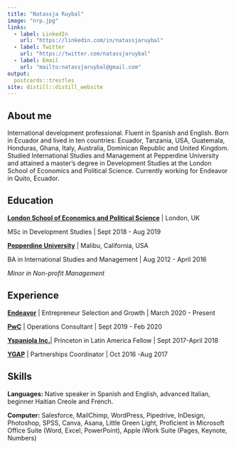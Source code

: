 ```yaml
---
title: "Natassja Ruybal"
image: "nrp.jpg"
links:
  - label: LinkedIn
    url: "https://linkedin.com/in/natassjaruybal"
  - label: Twitter
    url: "https://twitter.com/natassjaruybal"
  - label: Email
    url: "mailto:natassjaruybal@gmail.com"
output:
  postcards::trestles
site: distill::distill_website
---
```


## About me

International development professional. Fluent in Spanish and English. Born in Ecuador and lived in ten countries: Ecuador, Tanzania, USA, Guatemala, Honduras, Ghana, Italy, Australia, Dominican Republic and United Kingdom. Studied International Studies and Management at Pepperdine University and attained a master's degree in Development Studies at the London School of Economics and Political Science. Currently working for Endeavor in Quito, Ecuador.

## Education

[**London School of Economics and Political Science**](https://www.lse.ac.uk) \| London, UK

MSc in Development Studies \| Sept 2018 - Aug 2019

[**Pepperdine University**](https://www.pepperdine.edu) \| Malibu, California, USA

BA in International Studies and Management \| Aug 2012 - April 2016

*Minor in Non-profit Management*

## Experience

[**Endeavor**](https://endeavor.org) \| Entrepreneur Selection and Growth \| March 2020 - Present

[**PwC**](http://pwc.com) \| Operations Consultant \| Sept 2019 - Feb 2020

[**Yspaniola Inc.**](https://www.yspaniola.org)\| Princeton in Latin America Fellow \| Sept 2017-April 2018

[**YGAP**](https://ygap.org) \| Partnerships Coordinator \| Oct 2016 -Aug 2017

## Skills

**Languages:** Native speaker in Spanish and English, advanced Italian, beginner Haitian Creole and French.

**Computer:** Salesforce, MailChimp, WordPress, Pipedrive, InDesign, Photoshop, SPSS, Canva, Asana, Little Green Light, Proficient in Microsoft Office Suite (Word, Excel, PowerPoint), Apple iWork Suite (Pages, Keynote, Numbers)
